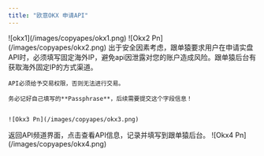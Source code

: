 ```yaml
---
title: "欧意OKX 申请API"
---
```


<Steps>
  <Step title="登录交易所，进入API频道">
    ![okx1](/images/copyapes/okx1.png)
  </Step>
  <Step title="点击创建API">
    ![Okx2 Pn](/images/copyapes/okx2.png)
  </Step>
  <Step title="填写API配置信息">
    出于安全因素考虑，跟单猿要求用户在申请实盘API时，必须填写固定海外IP，避免api因泄露对您的账户造成风险。跟单猿后台有获取海外固定IP的方式渠道。

    API必须给予交易权限，否则无法进行交易。

    务必记好自己填写的**Passphrase**，后续需要提交这个字段信息！
    

    ![Okx3 Pn](/images/copyapes/okx3.png)
  </Step>
  <Step title="查看API信息并记录保存">
    返回API频道界面，点击查看API信息，记录并填写到跟单猿后台。
    ![Okx4 Pn](/images/copyapes/okx4.png)
  </Step>
</Steps>


